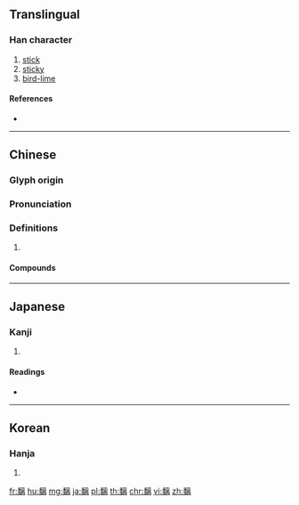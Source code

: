 {{character info/new}}
==Translingual==

===Han character===
{{Han char|rn=202|rad=黍|as=10|sn=22|four=20127|canj=HEYUB}}

# [[stick]]
# [[sticky]]
# [[bird-lime]]

====References====
* {{Han ref|kx=1518.260|dkj=48027|dj=2051.010|hdz=74762.060|uh=9ED0|ud=40656|bh=F875|bd=63605}}

----

==Chinese==
{{zh-forms}}

===Glyph origin===
{{Han etym}}

===Pronunciation===
{{zh-pron
|m=chī
|c=ci1
|mn=thi
|mc=y
|oc=y
|cat=
}}

===Definitions===
{{zh-hanzi}}

# {{rfdef|zh}}

====Compounds====
{{zh-der|黐膠}}

----

==Japanese==

===Kanji===
{{ja-kanji|grade=|rs=黍10}}

# {{defn|lang=ja|sort=黍10}}

====Readings====
* {{ja-readings|on=[[ち]] (chi), [[り]] (ri)|kun=[[もち]] (mochi)}}

----

==Korean==

===Hanja===
{{ko-hanja|hangeul=[[리]]>[[이]]|eumhun=|rv=ri>i|mr=ri>i|y=li>i}}

# {{defn|lang=ko|sort=黍10}}

[[fr:黐]]
[[hu:黐]]
[[mg:黐]]
[[ja:黐]]
[[pl:黐]]
[[th:黐]]
[[chr:黐]]
[[vi:黐]]
[[zh:黐]]